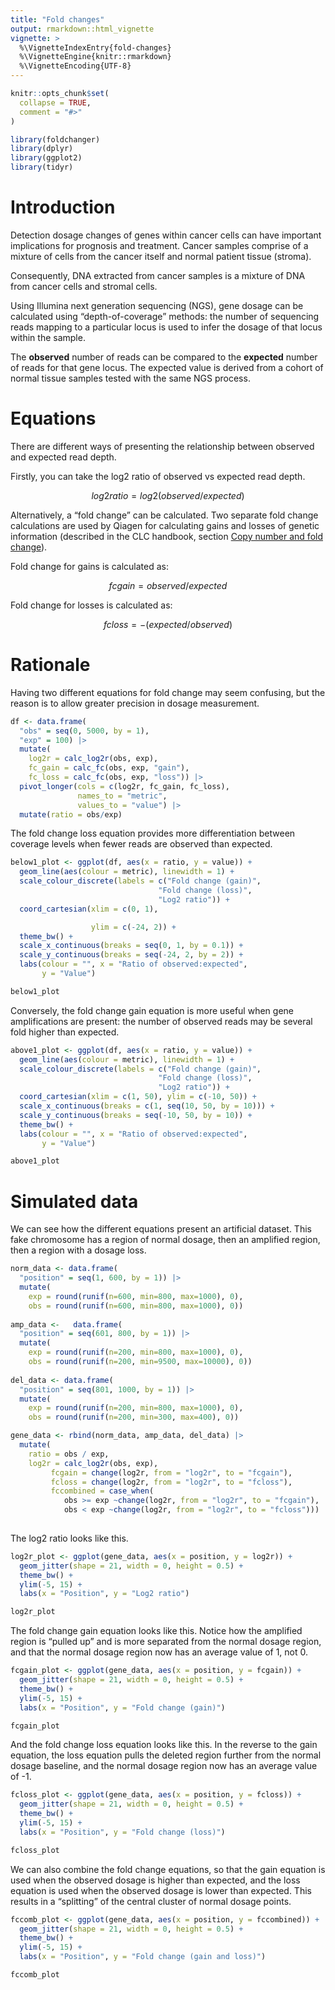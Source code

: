 ```yaml
---
title: "Fold changes"
output: rmarkdown::html_vignette
vignette: >
  %\VignetteIndexEntry{fold-changes}
  %\VignetteEngine{knitr::rmarkdown}
  %\VignetteEncoding{UTF-8}
---
```


```r
knitr::opts_chunk$set(
  collapse = TRUE,
  comment = "#>"
)
```

```r
library(foldchanger)
library(dplyr)
library(ggplot2)
library(tidyr)
```

# Introduction

Detection dosage changes of genes within cancer cells can have important 
implications for prognosis and treatment. Cancer samples comprise of a mixture
of cells from the cancer itself and normal patient tissue (stroma).

Consequently, DNA extracted from cancer samples is a mixture of DNA from cancer
cells and stromal cells.

Using Illumina next generation sequencing (NGS), gene dosage can be calculated 
using "depth-of-coverage" methods: the number of sequencing reads mapping to a particular locus is used to infer the dosage of that locus within the sample.

The **observed** number of reads can be compared to the **expected** number of 
reads for that gene locus. The expected value is derived from a cohort of 
normal tissue samples tested with the same NGS process.

# Equations

There are different ways of presenting the relationship between observed and 
expected read depth.

Firstly, you can take the log2 ratio of observed vs expected read depth.

$$
log2ratio = log2(observed / expected)
$$ 

Alternatively, a "fold change" can be calculated. Two separate fold change
calculations are used by Qiagen for calculating gains and losses of genetic
information (described in the CLC handbook, section [Copy number and fold change](https://resources.qiagenbioinformatics.com/manuals/clcgenomicsworkbench/2305/index.php?manual=Copy_number_fold_change.html)).

Fold change for gains is calculated as:

$$
fcgain = observed / expected
$$

Fold change for losses is calculated as:

$$
fcloss = - (expected / observed)
$$

# Rationale

Having two different equations for fold change may seem confusing, but the 
reason is to allow greater precision in dosage measurement.

```r

df <- data.frame(
  "obs" = seq(0, 5000, by = 1),
  "exp" = 100) |>
  mutate(
    log2r = calc_log2r(obs, exp),
    fc_gain = calc_fc(obs, exp, "gain"),
    fc_loss = calc_fc(obs, exp, "loss")) |>
  pivot_longer(cols = c(log2r, fc_gain, fc_loss),
               names_to = "metric",
               values_to = "value") |>
  mutate(ratio = obs/exp)

```

The fold change loss equation provides more differentiation between coverage
levels when fewer reads are observed than expected.

```r

below1_plot <- ggplot(df, aes(x = ratio, y = value)) +
  geom_line(aes(colour = metric), linewidth = 1) +
  scale_colour_discrete(labels = c("Fold change (gain)",
                                 "Fold change (loss)",
                                 "Log2 ratio")) +
  coord_cartesian(xlim = c(0, 1),

                  ylim = c(-24, 2)) +
  theme_bw() +
  scale_x_continuous(breaks = seq(0, 1, by = 0.1)) +
  scale_y_continuous(breaks = seq(-24, 2, by = 2)) +
  labs(colour = "", x = "Ratio of observed:expected",
       y = "Value")

below1_plot

```

Conversely, the fold change gain equation is more useful when gene 
amplifications are present: the number of observed reads may be several fold
higher than expected.

```r

above1_plot <- ggplot(df, aes(x = ratio, y = value)) +
  geom_line(aes(colour = metric), linewidth = 1) +
  scale_colour_discrete(labels = c("Fold change (gain)",
                                 "Fold change (loss)",
                                 "Log2 ratio")) +
  coord_cartesian(xlim = c(1, 50), ylim = c(-10, 50)) +
  scale_x_continuous(breaks = c(1, seq(10, 50, by = 10))) +
  scale_y_continuous(breaks = seq(-10, 50, by = 10)) +
  theme_bw() +
  labs(colour = "", x = "Ratio of observed:expected",
       y = "Value")

above1_plot

```

# Simulated data

We can see how the different equations present an artificial dataset. This fake
chromosome has a region of normal dosage, then an amplified region, then a region
with a dosage loss.

```r

norm_data <- data.frame(
  "position" = seq(1, 600, by = 1)) |> 
  mutate(
    exp = round(runif(n=600, min=800, max=1000), 0),
    obs = round(runif(n=600, min=800, max=1000), 0))
    
amp_data <-   data.frame(
  "position" = seq(601, 800, by = 1)) |> 
  mutate(
    exp = round(runif(n=200, min=800, max=1000), 0),
    obs = round(runif(n=200, min=9500, max=10000), 0))
    
del_data <- data.frame(
  "position" = seq(801, 1000, by = 1)) |> 
  mutate(
    exp = round(runif(n=200, min=800, max=1000), 0),
    obs = round(runif(n=200, min=300, max=400), 0))

gene_data <- rbind(norm_data, amp_data, del_data) |> 
  mutate(
    ratio = obs / exp,
    log2r = calc_log2r(obs, exp),
         fcgain = change(log2r, from = "log2r", to = "fcgain"),
         fcloss = change(log2r, from = "log2r", to = "fcloss"),
         fccombined = case_when(
            obs >= exp ~change(log2r, from = "log2r", to = "fcgain"),
            obs < exp ~change(log2r, from = "log2r", to = "fcloss")))
  
```

The log2 ratio looks like this. 

```r

log2r_plot <- ggplot(gene_data, aes(x = position, y = log2r)) +
  geom_jitter(shape = 21, width = 0, height = 0.5) +
  theme_bw() +
  ylim(-5, 15) +
  labs(x = "Position", y = "Log2 ratio")

log2r_plot

```

The fold change gain equation looks like this. Notice how the amplified region 
is "pulled up" and is more separated from the normal dosage region, and that 
the normal dosage region now has an average value of 1, not 0.

```r

fcgain_plot <- ggplot(gene_data, aes(x = position, y = fcgain)) +
  geom_jitter(shape = 21, width = 0, height = 0.5) +
  theme_bw() +
  ylim(-5, 15) +
  labs(x = "Position", y = "Fold change (gain)")

fcgain_plot

```

And the fold change loss equation looks like this. In the reverse to the gain 
equation, the loss equation pulls the deleted region further from the normal
dosage baseline, and the normal dosage region now has an average value of -1.

```r

fcloss_plot <- ggplot(gene_data, aes(x = position, y = fcloss)) +
  geom_jitter(shape = 21, width = 0, height = 0.5) +
  theme_bw() +
  ylim(-5, 15) +
  labs(x = "Position", y = "Fold change (loss)")

fcloss_plot

```

We can also combine the fold change equations, so that the gain equation is used
when the observed dosage is higher than expected, and the loss equation is used
when the observed dosage is lower than expected. This results in a "splitting"
of the central cluster of normal dosage points.

```r

fccomb_plot <- ggplot(gene_data, aes(x = position, y = fccombined)) +
  geom_jitter(shape = 21, width = 0, height = 0.5) +
  theme_bw() +
  ylim(-5, 15) +
  labs(x = "Position", y = "Fold change (gain and loss)")

fccomb_plot

```
